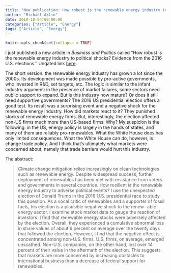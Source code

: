 ```yaml
---
title: "New publication: How robust is the renewable energy industry to political shocks?"
author: "Michaël Aklin"
date: 2018-10-04T00:00:00
categories: ["Article", "Energy"]
tags: ["Article", "Energy"]
---
```


```r
knitr::opts_chunk$set(collapse = TRUE)
```
 
I just published a new article in _Business and Politics_ called "How robust is the renewable energy industry to political shocks? Evidence from the 2016 U.S. elections." Ungated link [here](https://www.cambridge.org/core/journals/business-and-politics/article/how-robust-is-the-renewable-energy-industry-to-political-shocks-evidence-from-the-2016-us-elections/CAE5D8F7A7FF21D86DC003B08ADB0FAE/share/3a45e9136917e5c09282069d2c3290940cad8a8e). 

The short version: the renewable energy industry has grown a lot since the 2000s. Its development was made possible by pro-active governments, who invested in R&D, set targets, etc. The logic is similar to the infant industry argument: in the presence of market failures, some sectors need public support to expand. But is this industry now mature? Or does it still need supportive governments? The 2016 US presidential election offers a good test. Its result was a surprising event and a negative shock for the renewable energy industry. How did markets react to it? They punished stocks of renewable energy firms. But, interestingly, the election affected non-US firms much more than US-based firms. Why? My suspicion is the following: in the US, energy policy is largely in the hands of states, and many of them are reliably pro-renewables. What the White House does has only limited consequences. What the White House can do, however, is change trade policy. And I think that's ultimately what markets were concerned about, namely that trade barriers would hurt this industry. 

The abstract:

> Climate change mitigation relies increasingly on clean technologies such as renewable energy. Despite widespread success, further deployment of renewables has been met with resistance from voters and governments in several countries. How resilient is the renewable energy industry to adverse political events? I use the unexpected election of Donald Trump in the 2016 U.S. presidential race to study this question. As a vocal critic of renewables and a supporter of fossil fuels, his election is a plausible negative shock to the renew- able energy sector. I examine stock market data to gauge the reaction of investors. I find that renewable energy stocks were adversely affected by the election. Overall, they experienced a cumulative abnormal loss in share values of about 6 percent on average over the twenty days that followed the election. However, I find that the negative effect is concentrated among non-U.S. firms. U.S. firms, on average, emerged unscathed. Non-U.S. companies, on the other hand, lost over 14 percent of their value in the aftermath of the election. This suggests that markets are more concerned by increasing obstacles to international business than a decrease of federal support for renewables.
